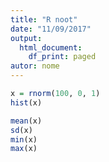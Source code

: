 ---
title: "R noot"
date: "11/09/2017"
output:
  html_document:
    df_print: paged
autor: nome
---



``` {r}
x = rnorm(100, 0, 1)
hist(x)

mean(x)
sd(x)
min(x)
max(x)


````